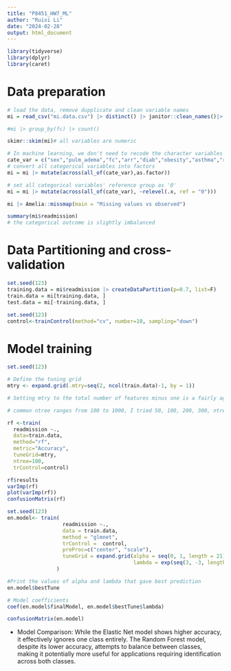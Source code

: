 ```yaml
---
title: "P8451_HW7_ML"
author: "Ruixi Li"
date: "2024-02-28"
output: html_document
---
```


```r
library(tidyverse)
library(dplyr)
library(caret)

```

# Data preparation

```r
# load the data, remove dupplicate and clean variable names
mi = read_csv("mi.data.csv") |> distinct() |> janitor::clean_names()|> select(-id)

#mi |> group_by(fc) |> count()

skimr::skim(mi)# all variables are numeric

# In machine learning, we don't need to recode the character variables into its 'label', instead we convert them as factor with set reference.
cate_var = c("sex","pulm_adema","fc","arr","diab","obesity","asthma","readmission")
# convert all categorical variables into factors
mi = mi |> mutate(across(all_of(cate_var),as.factor))

# set all categorical variables' reference group as '0'
mi = mi |> mutate(across(all_of(cate_var), ~relevel(.x, ref = "0")))

mi |> Amelia::missmap(main = "Missing values vs observed")

summary(mi$readmission)
# the categorical outcome is slightly imbalanced
```

# Data Partitioning and cross-validation

```r
set.seed(123)
training.data = mi$readmission |> createDataPartition(p=0.7, list=F)
train.data = mi[training.data, ]
test.data = mi[-training.data, ]

set.seed(123)
control<-trainControl(method="cv", number=10, sampling="down")
```

# Model training

```r
set.seed(123)

# Define the tuning grid
mtry <- expand.grid(.mtry=seq(2, ncol(train.data)-1, by = 1))

# Setting mtry to the total number of features minus one is a fairly aggressive strategy, allowing each tree in the forest to consider almost all available features when making splits. This can be beneficial in certain datasets where most features contribute to predicting the target variable but can also increase the risk of overfitting, especially if some features are very predictive and consistently selected in the trees, leading to more correlated trees.So I chose to tuning thr mtry through cross validation

# common ntree ranges from 100 to 1000, I tried 50, 100, 200, 300, ntree=100 produce the best performance, given other parameters constant.

rf <-train(
  readmission ~., 
  data=train.data, 
  method="rf", 
  metric="Accuracy", 
  tuneGrid=mtry, 
  ntree=100, 
  trControl=control)

rf$results
varImp(rf)
plot(varImp(rf))
confusionMatrix(rf)

```

```r
set.seed(123)
en.model<- train(
                  readmission ~., 
                  data = train.data, 
                  method = "glmnet",
                  trControl =  control, 
                  preProc=c("center", "scale"),
                  tuneGrid = expand.grid(alpha = seq(0, 1, length = 21), 
                                         lambda = exp(seq(3, -3, length = 100)))
                )

#Print the values of alpha and lambda that gave best prediction
en.model$bestTune

# Model coefficients
coef(en.model$finalModel, en.model$bestTune$lambda)

confusionMatrix(en.model)

```

* Model Comparison:
While the Elastic Net model shows higher accuracy, it effectively ignores one class entirely. The Random Forest model, despite its lower accuracy, attempts to balance between classes, making it potentially more useful for applications requiring identification across both classes. 
